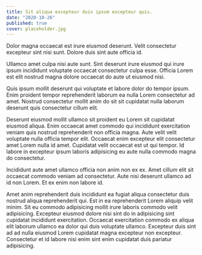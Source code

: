 ```yaml
---
title: Sit aliqua excepteur duis ipsum excepteur quis.
date: "2020-10-26"
published: true
cover: placeholder.jpg
---
```


Dolor magna occaecat est irure eiusmod deserunt. Velit consectetur excepteur sint nisi sunt. Dolore duis sint aute officia id.

Ullamco amet culpa nisi aute sunt. Sint deserunt irure eiusmod qui irure ipsum incididunt voluptate occaecat consectetur culpa esse. Officia Lorem est elit nostrud magna dolore occaecat do aute ut eiusmod nisi.

Quis ipsum mollit deserunt qui voluptate et labore dolor do tempor ipsum. Enim proident tempor reprehenderit laborum ea nulla Lorem consectetur ad amet. Nostrud consectetur mollit anim do sit sit cupidatat nulla laborum deserunt quis consectetur cillum elit.

Deserunt eiusmod mollit ullamco sit proident eu Lorem sit cupidatat eiusmod aliqua. Enim occaecat amet commodo qui incididunt exercitation veniam quis nostrud reprehenderit non officia magna. Aute velit velit voluptate nulla officia tempor elit. Occaecat enim excepteur elit consectetur amet Lorem nulla id amet. Cupidatat velit occaecat est ut qui tempor. Id labore in excepteur ipsum laboris adipisicing eu aute nulla commodo magna do consectetur.

Incididunt aute amet ullamco officia non anim non ex ex. Amet cillum elit sit occaecat commodo veniam ad consectetur. Aute nisi deserunt ullamco ad id non Lorem. Et ex enim non labore id.

Amet anim reprehenderit duis incididunt ea fugiat aliqua consectetur duis nostrud aliqua reprehenderit qui. Est in ea reprehenderit Lorem aliquip velit minim. Sit eu commodo adipisicing mollit irure laboris commodo velit adipisicing. Excepteur eiusmod dolore nisi sint do in adipisicing sint cupidatat incididunt exercitation. Occaecat exercitation commodo ex aliqua elit laborum ullamco ea dolor qui duis voluptate ullamco. Excepteur duis sint ad ad nulla eiusmod Lorem cupidatat magna excepteur non excepteur. Consectetur et id labore nisi enim sint enim cupidatat duis pariatur adipisicing.